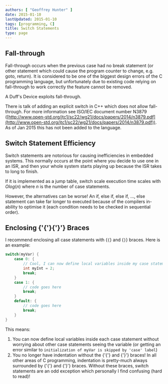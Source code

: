 ```yaml
---
authors: [ "Geoffrey Hunter" ]
date: 2015-01-10
lastUpdated: 2015-01-10
tags: [programming, C]
title: Switch Statements
type: page
---
```


## Fall-through

Fall-through occurs when the previous case had no break statement (or other statement which could cause the program counter to change, e.g. goto, return). It is considered to be one of the biggest design errors of the C programming language, but unfortunately due to existing code relying on fall-through to work correctly the feature cannot be removed.

A Duff's Device exploits fall-through.

There is talk of adding an explicit switch in C++ which does not allow fall-through. For more information see ISO/IEC document number N3879 ([http://www.open-std.org/jtc1/sc22/wg21/docs/papers/2014/n3879.pdf](http://www.open-std.org/jtc1/sc22/wg21/docs/papers/2014/n3879.pdf)). As of Jan 2015 this has not been added to the language.

## Switch Statement Efficiency

Switch statements are notorious for causing inefficiencies in embedded systems. This normally occurs at the point where you decide to use one in an ISR, and then your whole system starts playing up because the ISR takes to long to finish.

If it is implemented as a jump table, switch scale execution time scales with $Olog(n)$ where $n$ is the number of case statements.

However, the alternatives can be worse! An if, else if, else if, ..., else statement can take far longer to executed because of the compilers in-ability to optimise it (each condition needs to be checked in sequential order).

## Enclosing {'{'}{'}'} Braces

I recommend enclosing all case statements with {`{`} and {`}`} braces. Here is an example:

```c    
switch(myVar) {
    case 0: {
        // Cool, I can now define local variables inside my case statement, without worrying about other case statements seeing it!
        int myInt = 2;
        break;
    }
    case 1: {
        // code goes here
        break;
    }
    default: {
        // code goes here
        break;
    }
}
```

This means:

1. You can now define local variables inside each case statement without worrying about other case statements seeing the variable (or getting an error similar to `initialization of myVar is skipped by 'case' label`)
2. You no longer have indentation without the {'{'} and {'}'} braces! In all other areas of C programming, indentation is pretty-much always surrounded by {'{'} and {'}'} braces. Without these braces, switch statements are an odd exception which personally I find confusing (hard to read)!
